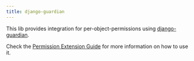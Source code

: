```yaml
---
title: django-guardian
---
```

This lib provides integration for per-object-permissions using
[django-guardian](https://django-guardian.readthedocs.io/en/stable/).

Check the [Permission Extension Guide](../guide/permissions) for more information
on how to use it.
